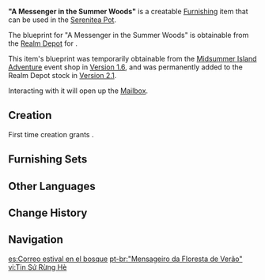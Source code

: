 {{Furnishing Infobox
|id             = 373124
|image          = Item A Messenger in the Summer Woods.png
|category       = Landscape
|subcategory    = Item
|quality        = 3
|adeptal_energy = 60
|load           = 35
|reduced_load   = 24
|interaction    = Mail
|description    = A mailbox with a nature-inspired design. Letters placed inside will often carry a calming woody fragrance. If left open for too long, it might attract some finches who come to enjoy the shade for a while.
|blueprint      = [[Realm Depot]]<br />[[Midsummer Island Adventure]] Event Shop
}}
'''"A Messenger in the Summer Woods"''' is a creatable [[Furnishing]] item that can be used in the [[Serenitea Pot]].

The blueprint for "A Messenger in the Summer Woods" is obtainable from the [[Realm Depot]] for {{Item|Realm Currency|24|x=160}}.

This item's blueprint was temporarily obtainable from the [[Midsummer Island Adventure]] event shop in [[Version 1.6]], and was permanently added to the Realm Depot stock in [[Version 2.1]].

Interacting with it will open up the [[Mail]]box.

==Creation==
First time creation grants {{Item|Trust|24|x=60}}.
{{Recipe
|type = Creation
|time = 14h
|Pine Wood = 4
|Birch Wood = 4
|sort = Pine Wood;Birch Wood
}}

==Furnishing Sets==
{{Craft Usage}}

==Other Languages==
{{Other Languages
|en      = "A Messenger in the Summer Woods"
|zhs     = 「夏日林中的信使」
|zhs_rm  = "Xià rì lín zhōng de xìnshǐ"
|zht     = 「夏日林中的信使」
|zht_rm  = "Xià rì lín zhōng de xìnshǐ"
|zh_tl   = "Messenger in the Summer Forest"
|ja      = 「夏の森の中の使節」
|ja_rm   = "Natsu no mori no naka no shisetsu"
|ja_tl   = "Messenger in the Summer Forest"
|ko      = 「여름 숲의 전령」
|ko_rm   = "Yeoreum Sup-ui Jeonryeong"
|ko_tl   = "Messenger in the Summer Forest"
|es      = Correo estival en el bosque
|es_tl   = Summer Mail in the Forest
|fr      = «&nbsp;Messager de la forêt estivale&nbsp;»
|fr_tl   = "Messenger of the Summer Forest"
|ru      = Посыльный в летнем лесу
|ru_tl   = A Messenger in the Summer Forest
|th      = ผู้ส่งสารแห่งป่าฤดูร้อน
|th_rm   = Phu song san haeng pa ridu ron
|th_tl   = Messenger of the Summer Forest
|vi      = Tín Sứ Rừng Hè
|vi_tl   = Messenger of the Summer Forest
|de      = „Bote im Sommerwald“
|de_tl   = "Messenger in the Summer Forest"
|id      = "Surat di Hutan Musim Panas"
|id_tl   = "Letter in the Summer Forest"
|pt      = "Mensageiro da Floresta de Verão"
|pt_tl   = 
|tr      = Yaz Ormanında Bir Haberci
|tr_tl   = A Messenger in the Summer Forest
|it      = Messaggero della Foresta estiva
|it_tl   = Messenger of the Summer Forest
}}

==Change History==
{{Change History|1.6}}

==Navigation==
{{Furnishing Navbox|exterior}}

[[es:Correo estival en el bosque]]
[[pt-br:"Mensageiro da Floresta de Verão"]]
[[vi:Tin Sứ Rừng Hè]]